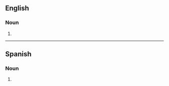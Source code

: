 ==English==

===Noun===
{{head|en|noun form}}

# {{plural of|bonanza|lang=en}}

----

==Spanish==

===Noun===
{{head|es|noun form|g=f-p}}

# {{plural of|bonanza|lang=es}}